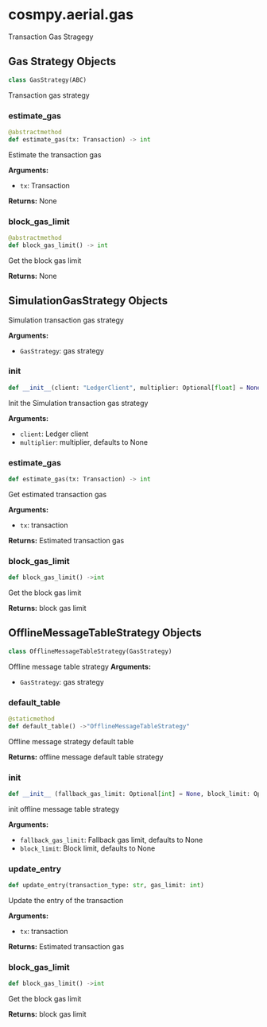 # cosmpy.aerial.gas

Transaction Gas Stragegy 

## Gas Strategy Objects

```py 
class GasStrategy(ABC)
```
Transaction gas strategy 

### estimate_gas

```py 
@abstractmethod 
def estimate_gas(tx: Transaction) -> int 
```
Estimate the transaction gas 

**Arguments:**
- `tx`: Transaction

**Returns:**
None

### block_gas_limit
```py
@abstractmethod
def block_gas_limit() -> int 
```
Get the block gas limit 

**Returns:**
None

## SimulationGasStrategy Objects 

Simulation transaction gas strategy 

**Arguments:**
- `GasStrategy`: gas strategy 

### __init__
```py
def __init__(client: "LedgerClient", multiplier: Optional[float] = None)
```
Init the Simulation transaction gas strategy 

**Arguments:**
- `client`: Ledger client
- `multiplier`: multiplier, defaults to None

### estimate_gas
```py
def estimate_gas(tx: Transaction) -> int 
```
Get estimated transaction gas

**Arguments:**
- `tx`: transaction 

**Returns:**
Estimated transaction gas 

### block_gas_limit
```py 
def block_gas_limit() ->int
```
Get the block gas limit

**Returns:**
block gas limit 

## OfflineMessageTableStrategy Objects 

```py
class OfflineMessageTableStrategy(GasStrategy)
```
Offline message table strategy
**Arguments:**
- `GasStrategy`: gas strategy

### default_table
```py
@staticmethod
def default_table() ->"OfflineMessageTableStrategy"
```
Offline message strategy default table 

**Returns:**
offline message default table strategy 

### __init__
```py
def __init__ (fallback_gas_limit: Optional[int] = None, block_limit: Optional[int] = None)
```
init offline message table strategy 

**Arguments:**
- `fallback_gas_limit`: Fallback gas limit, defaults to None 
- `block_limit`: Block limit, defaults to None


### update_entry

```py 
def update_entry(transaction_type: str, gas_limit: int)
```
Update the entry of the transaction 

**Arguments:**
- `tx`: transaction 

**Returns:**
Estimated transaction gas 


### block_gas_limit
```py 
def block_gas_limit() ->int
```
Get the block gas limit

**Returns:**
block gas limit 
